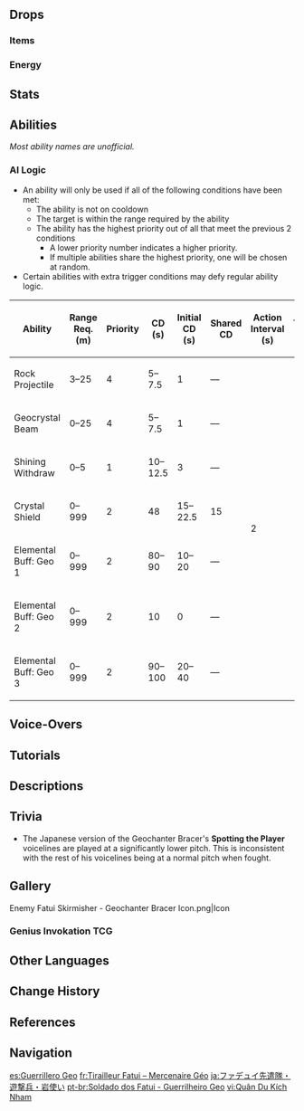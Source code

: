 {{Enemy Infobox
|image            = Enemy Fatui Geochanter Bracer.png
|dmgtype          = Geo
|weakpoint        = yes
|type             = Common Enemies
|family           = Fatui
|group            = Fatui Skirmishers
|faction          = Fatui
|ability1         = Shield
|voiceEN          = [https://www.emmamartello.com/ Emma Martello]<ref>Twitter: [https://twitter.com/emma_martello/status/1344948003694497792 EN VA Self Announcement]</ref><br>[https://twitter.com/RyMcKeand Ry McKeand] (Yelan's Character Teaser)<ref>Twitter: [https://twitter.com/RyMcKeand/status/1532159150872055809 EN VA Self Announcement]</ref>
|voiceJP          = {{w|ja:高瀬泰幸|Takase Yasuyuki ({{ja|高瀬 泰幸}})}} (Yelan's Character Teaser)<ref name="Takase Yasuyuki">Twitter: [https://twitter.com/takasemanrx/status/1549240325524574208 JP VA Self Announcement]</ref>
}}
{{Enemy Intro}}

==Drops==
===Items===
{{Drops Table|type=Fatui Skirmishers}}

===Energy===
{{Energy Drops
|type  = Geo
|hp1   = 66
|p1    = 2
|hp2   = 33
|p2    = 2
|hp3   = 0
|p3    = 2
}}

==Stats==
{{Enemy Stats
|res1     = Unshielded
|phys_res = &minus;20%

|res2         = Shielded
|resglobal2   = 110%
|phys_res2    = 80%

|res_title = State
|hp_ratio  = 3
|hp_type   = 1
|atk_ratio = 3
}}

==Abilities==
''Most ability names are unofficial.''
{{Enemy Attacks
|enemy = Geochanter Bracer

|name_1 = Rock Projectile
|desc_1 = Shoots a small rock projectile from their staff towards the player, dealing '''66.6% ATK''' as {{Color|Geo DMG}} on hit.
* '''Geocrystal Beam:''' When their '''Elemental Buff''' is active, shoots 3 slightly bigger projectiles at once in a straight line in different directions, dealing '''100% ATK''' as {{Color|Geo DMG}}.
|file_1 = Geochanter Bracer Rock Strike
|caption_1 = Normal
|file_1_2 = Geochanter Bracer Rock Strike Enhanced
|caption_1_2 = Geocrystal Beam
<!---Okay imma be honest. I dunno about this attack name. But i am sure about the projectile size--->

|name_2 = Shining Withdraw
|file_2 = Geochanter Bracer Blink
|desc_2 = Teleports away if the player strays too close. This ability is only used when their '''Elemental Buff''' is active.

|name_3 = Crystal Shield
|desc_3 = If an ally is nearby, forms a large dome around themselves that blocks ranged projectiles and increases [[Attack|ATK]] of all allies inside the dome by '''20%'''. This ability is only used when their '''Elemental Buff''' is active.
|file_3 = Geochanter Bracer Jade Dome

|name_4 = Elemental Buff: Geo
|file_4 = Geochanter Bracer Geo Armor
|desc_4 = Upon reaching '''50%''' HP or after some time has passed, generates a {{Geo}} [[Shields|shield]], granting them a massive increase in [[Resistance]]s and enhancing their abilities. The shield takes [[Poise Damage]], with [[Blunt Attack]]s being especially effective. Breaking the shield will leave them stunned and vulnerable to attack.
{{Elemental Shield Data|Geo|8}}
|file_4_2 = Geochanter Bracer Stunned
|caption_4_2 = Stunned
}}

===AI Logic===
{{See also|Cooldown#Enemy Cooldowns}}
* An ability will only be used if all of the following conditions have been met:
** The ability is not on cooldown
** The target is within the range required by the ability
** The ability has the highest priority out of all that meet the previous 2 conditions
*** A lower priority number indicates a higher priority.
*** If multiple abilities share the highest priority, one will be chosen at random.
* Certain abilities with extra trigger conditions may defy regular ability logic.

{| class="wikitable"
! Ability !! Range Req. (m) !! Priority !! style="width:80px" | CD (s) !! Initial CD (s) !! Shared CD !! Action Interval (s) !! Triggers Act. Int. !! Ignores Act. Int. !! State Req.
|-
| Rock Projectile || 3–25 || 4 || 5–7.5 || 1 || &mdash; || rowspan="7" | 2 || {{check|yes}} || {{check|no}} || Not Armored
|-
| Geocrystal Beam || 0–25 || 4 || 5–7.5 || 1 || &mdash; || {{check|yes}} || {{check|no}} || Armored
|-
| Shining Withdraw || 0–5 || 1 || 10–12.5 || 3 || &mdash; || {{check|yes}} || {{check|yes}} || Armored
|-
| Crystal Shield || 0–999 || 2 || 48 || 15–22.5 || 15 || {{check|no}} || {{check|no}} || Armored
|-
| Elemental Buff: Geo 1 || 0–999 || 2 || 80–90 || 10–20 || &mdash; || {{check|no}} || {{check|no}} || &mdash;
|-
| Elemental Buff: Geo 2 || 0–999 || 2 || 10 || 0 || &mdash; || {{check|no}} || {{check|yes}} || Below 50% HP
|-
| Elemental Buff: Geo 3 || 0–999 || 2 || 90–100 || 20–40 || &mdash; || {{check|no}} || {{check|no}} || &mdash;
|}

==Voice-Overs==
{{VO/Enemy
|enemy                   = Geochanter Bracer
|vo_01_00_title          = Entering Battle
|vo_01_01_file           = VO {lang}{name} - Here Comes Trouble.ogg
|vo_01_01_tx_en          = Here comes trouble.
|vo_01_01_tx_zh          = 麻烦上门了。
|vo_01_01_tx_ja          = 面倒だ。
|vo_01_01_tx_ko          = 
|vo_01_02_file           = VO {lang}{name} - Another Problem.ogg
|vo_01_02_tx_en          = Another problem.
|vo_01_02_tx_zh          = 又是个大麻烦。
|vo_01_02_tx_ja          = また面倒が増えた。
|vo_01_02_tx_ko          = 
|vo_02_00_title          = Activating Buff
|vo_02_01_file           = VO {lang}{name} - Harden Up.ogg
|vo_02_01_tx_en          = Harden up!
|vo_02_01_tx_zh          = 岩，起！
|vo_02_01_tx_ja          = 岩、出でよ！
|vo_02_01_tx_ko          = 
|vo_03_00_title          = Rock Projectile/Geocrystal Beam
|vo_03_01_file           = VO {lang}{name} - That Seemed To Work.ogg
|vo_03_01_tx_en          = That seemed to work.
|vo_03_01_tx_zh          = 似乎有效。
|vo_03_01_tx_ja          = 効いたみたいだ。
|vo_03_01_tx_ko          = 
|vo_03_02_file           = VO {lang}{name} - Use This First.ogg
|vo_03_02_tx_en          = Use this first!
|vo_03_02_tx_zh          = 先用这个…
|vo_03_02_tx_ja          = まずはこれを。
|vo_03_02_tx_ko          = 
|vo_04_00_title          = Crystal Shield
|vo_04_01_file           = VO {lang}{name} - I Must Collect Myself.ogg
|vo_04_01_tx_en          = I must collect myself.
|vo_04_01_tx_zh          = 必须重整态势。
|vo_04_01_tx_ja          = 態勢を整えよ。
|vo_04_01_tx_ko          = 
|vo_04_02_file           = VO {lang}{name} - Take Cover.ogg
|vo_04_02_tx_en          = Take cover!
|vo_04_02_tx_zh          = 在这里暂避！
|vo_04_02_tx_ja          = ここで回避しよ。
|vo_04_02_tx_ko          = 
|vo_05_00_title          = Shining Withdraw
|vo_05_01_file           = VO {lang}{name} - Hah.ogg
|vo_05_01_tx_en          = Hah!
|vo_05_01_tx_zh          = 切~
|vo_05_01_tx_ja          = {{tx}}
|vo_05_01_tx_ko          = 
|vo_05_02_file           = VO {lang}{name} - What An Annoyance.ogg
|vo_05_02_tx_en          = What an annoyance.
|vo_05_02_tx_zh          = 烦人的家伙。
|vo_05_02_tx_ja          = うざいやつ。
|vo_05_02_tx_ko          = 
|vo_06_00_title          = Buff Broken
|vo_06_01_file           = VO {lang}{name} - Nyeh This Is Trouble.ogg
|vo_06_01_tx_en          = Nyeh! This is trouble.
|vo_06_01_tx_zh          = 啊，这下…麻烦了。
|vo_06_01_tx_ja          = 面倒だ。
|vo_06_01_tx_ko          = 
|vo_06_02_file           = VO {lang}{name} - Grr I Must Counterattack.ogg
|vo_06_02_tx_en          = Grr... I must counterattack!
|vo_06_02_tx_zh          = 呃，必须…反击…
|vo_06_02_tx_ja          = 時間か。
|vo_06_02_tx_ko          = 
|vo_07_00_title          = Staggered (Heavy)
|vo_07_01_tx_en          = {{A|VO Geochanter Bracer - Staggered 01.ogg}} {{A|VO Geochanter Bracer - Staggered 02.ogg}} {{A|VO Geochanter Bracer - Staggered 03.ogg}}
|vo_08_00_title          = Staggered (Light)
|vo_08_01_tx_en          = {{A|VO Geochanter Bracer - Staggered Light 01.ogg}} {{A|VO Geochanter Bracer - Staggered Light 02.ogg}} {{A|VO Geochanter Bracer - Staggered Light 03.ogg}}
|vo_09_00_title          = Defeated
|vo_09_01_file           = VO {lang}{name} - Huh The Loneliness Of Death.ogg
|vo_09_01_tx_en          = Huh... the loneliness of death...
|vo_09_01_tx_zh          = 啊…寂静…
|vo_09_01_tx_ja          = ははっ…死の静寂…
|vo_09_01_tx_ko          = 
|vo_09_02_file           = VO {lang}{name} - Finally Some Quiet.ogg
|vo_09_02_tx_en          = Finally... some quiet...
|vo_09_02_tx_zh          = 总算能安静点儿了…
|vo_09_02_tx_ja          = やっと…静かに…
|vo_09_02_tx_ko          = 

|vo_10_00_title          = Eruption Start
|vo_10_01_file           = VO {lang}Fatui Skirmisher - Geochanter Bracer - Eruption Start.ogg
|vo_10_01_tx_en          = Another one? Ugh, I hate this volcano.
|vo_10_01_tx_zh          = 又来？！这火山真是…
|vo_10_01_rm_zh          = 
|vo_10_01_tx_ja          = またか？まったくこの火山は…
|vo_10_01_rm_ja          = 
|vo_10_01_tx_ko          = {{tx}}
|vo_10_01_rm_ko          = 
|vo_10_02_file           = VO {lang}Fatui Skirmisher - Geochanter Bracer - Eruption Start 2.ogg
|vo_10_02_tx_en          = Sigh, time to retreat. We'll regroup later.
|vo_10_02_tx_zh          = 嘁，先撤退。之后再重整态势。
|vo_10_02_rm_zh          = 
|vo_10_02_tx_ja          = ちっ、まずは撤退だ。後で体制を立て直す。
|vo_10_02_rm_ja          = 
|vo_10_02_tx_ko          = {{tx}}
|vo_10_02_rm_ko          = 
    
|vo_11_00_title          = Eruption End
|vo_11_01_file           = VO {lang}Fatui Skirmisher - Geochanter Bracer - Eruption End.ogg
|vo_11_01_tx_en          = Alright. Back to work.
|vo_11_01_tx_zh          = 是时候继续任务了。
|vo_11_01_rm_zh          = 
|vo_11_01_tx_ja          = 引き続き、任務を遂行しよう。
|vo_11_01_rm_ja          = 
|vo_11_01_tx_ko          = {{tx}}
|vo_11_01_rm_ko          = 
|vo_11_02_file           = VO {lang}Fatui Skirmisher - Geochanter Bracer - Eruption End 2.ogg
|vo_11_02_tx_en          = Surely it must be done erupting for now.
|vo_11_02_tx_zh          = 短时之内，不会再喷发了吧。
|vo_11_02_rm_zh          = 
|vo_11_02_tx_ja          = しばらくは噴火しないだろう。
|vo_11_02_rm_ja          = 
|vo_11_02_tx_ko          = {{tx}}
|vo_11_02_rm_ko          = 
}}

==Tutorials==
{{Tutorial|Fatui Skirmisher - Geochanter Bracer}}

==Descriptions==
{{Description|A skirmisher with the ability to generate a Geo Shield and defend their allies.<br>Unlike the elite Mages and Agents, Fatui Skirmishers are soldiers of lesser individual might.<br>To complete their tasks and reduce losses in men and material, their tactics are thus more reliant on teamwork.|[[Archive]]}}

==Trivia==
* The Japanese version of the Geochanter Bracer's '''Spotting the Player''' voicelines are played at a significantly lower pitch. This is inconsistent with the rest of his voicelines being at a normal pitch when fought.

==Gallery==
<gallery>
Enemy Fatui Skirmisher - Geochanter Bracer Icon.png|Icon
</gallery>

===Genius Invokation TCG===
{{Genius Invokation TCG Cards by Featured Gallery}}

==Other Languages==
{{Other Languages
|en      = Fatui Skirmisher - Geochanter Bracer
|zhs     = 愚人众先遣队・岩使游击兵
|zhs_rm  = Yúrénzhòng Xiānqiǎnduì - Yán Shǐ Yóujíbīng
|zht     = 愚人眾先遣隊・岩使游擊兵
|zht_rm  = Yúrénzhòng Xiānqiǎnduì - Yán Shǐ Yóujíbīng
|zh_tl   = Fatui Skirmisher - Geo Herald Guerilla
|ja      = ファデュイ先遣隊・遊撃兵・岩使い
|ja_rm   = Fadyui Senkentai - Yuugekihei - Iwadzukai{{Assumed}}
|ja_tl   = Fatui Skirmisher - Squadron - Geo Messenger
|ko      = 우인단 선발대・바위 유격대
|ko_rm   = U'in-dan Seonbaldae - Bawi Yugyeokdae
|ko_tl   = Fatui Advance Party - Rock Guerrilla Unit
|es      = Soldado Fatui - Guerrillero Geo
|es_tl   = Fatui Soldier - Geo Guerrilla
|fr      = Tirailleur Fatui - Mercenaire Géo
|fr_tl   = Fatui Skirmisher - Geo Mercenary
|ru      = Застрельщик Фатуи: Гео заклинатель
|ru_tl   = Fatui Skirmisher: Geo Caster
|th      = Fatui Skirmisher - Geochanter Bracer
|vi      = Đội tiên phong Fatui - Quân du kích Nham
|vi_tl   = Fatui Vanguard - Geo Guerrilla
|de      = Fatui-Plänkler – Geo-Boten-Freischärler
|de_tl   = Fatui Skirmisher - Geo Envoy Franctireur
|id      = Fatui Skirmisher - Geochanter Bracer
|pt      = Soldado dos Fatui - Guerrilheiro Geo
|pt_tl   = 
|tr      = Fatui Avcı Eri - Destek Toprak İlahicisi
|tr_tl   = Fatui Skirmisher - Backup {{Lex|Geo|tr}} Chanter
|it      = Schermagliatore dei Fatui Fante Geoincantatore
|it_tl   = 
}}

==Change History==
{{Change History|1.0}}

==References==
{{Reflist}}

==Navigation==
{{Enemy Navbox|type=Common}}

[[es:Guerrillero Geo]]
[[fr:Tirailleur Fatui – Mercenaire Géo]]
[[ja:ファデュイ先遣隊・遊撃兵・岩使い]]
[[pt-br:Soldado dos Fatui - Guerrilheiro Geo]]
[[vi:Quân Du Kích Nham]]